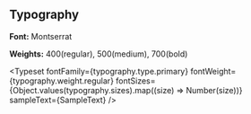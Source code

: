 
<Meta title="Systems/Typography" />

## Typography

**Font:** Montserrat

**Weights:** 400(regular), 500(medium), 700(bold)

<Typeset
    fontFamily={typography.type.primary}
    fontWeight={typography.weight.regular}
    fontSizes={Object.values(typography.sizes).map((size) => Number(size))}
    sampleText={SampleText}
/>
